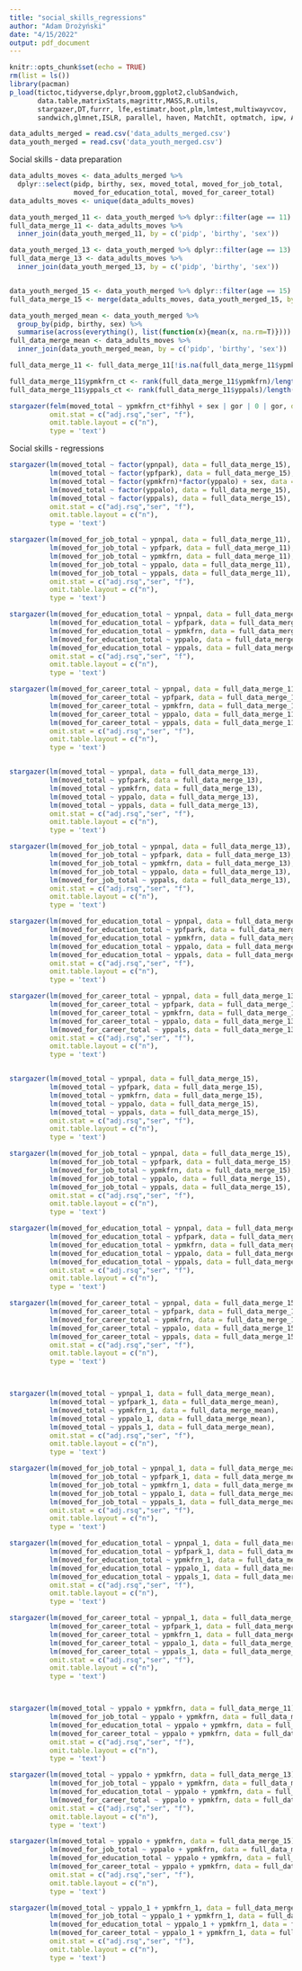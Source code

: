```yaml
---
title: "social_skills_regressions"
author: "Adam Drożyński"
date: "4/15/2022"
output: pdf_document
---
```


```r
knitr::opts_chunk$set(echo = TRUE)
rm(list = ls())
library(pacman)
p_load(tictoc,tidyverse,dplyr,broom,ggplot2,clubSandwich,
       data.table,matrixStats,magrittr,MASS,R.utils,
       stargazer,DT,furrr, lfe,estimatr,boot,plm,lmtest,multiwayvcov,
       sandwich,glmnet,ISLR, parallel, haven, MatchIt, optmatch, ipw, AER, rdd)

data_adults_merged = read.csv('data_adults_merged.csv')
data_youth_merged = read.csv('data_youth_merged.csv')

```

Social skills - data preparation
```r
data_adults_moves <- data_adults_merged %>% 
  dplyr::select(pidp, birthy, sex, moved_total, moved_for_job_total, 
                moved_for_education_total, moved_for_career_total)
data_adults_moves <- unique(data_adults_moves)

data_youth_merged_11 <- data_youth_merged %>% dplyr::filter(age == 11)
full_data_merge_11 <- data_adults_moves %>% 
  inner_join(data_youth_merged_11, by = c('pidp', 'birthy', 'sex'))

data_youth_merged_13 <- data_youth_merged %>% dplyr::filter(age == 13)
full_data_merge_13 <- data_adults_moves %>% 
  inner_join(data_youth_merged_13, by = c('pidp', 'birthy', 'sex'))


data_youth_merged_15 <- data_youth_merged %>% dplyr::filter(age == 15)
full_data_merge_15 <- merge(data_adults_moves, data_youth_merged_15, by = c('pidp', 'birthy', 'sex'))

data_youth_merged_mean <- data_youth_merged %>% 
  group_by(pidp, birthy, sex) %>% 
  summarise(across(everything(), list(function(x){mean(x, na.rm=T)})))
full_data_merge_mean <- data_adults_moves %>% 
  inner_join(data_youth_merged_mean, by = c('pidp', 'birthy', 'sex'))

```

```r
full_data_merge_11 <- full_data_merge_11[!is.na(full_data_merge_11$ypmkfrn), ]

full_data_merge_11$ypmkfrn_ct <- rank(full_data_merge_11$ypmkfrn)/length(full_data_merge_11$ypmkfrn)
full_data_merge_11$yppals_ct <- rank(full_data_merge_11$yppals)/length(full_data_merge_11$yppals)

stargazer(felm(moved_total ~ ypmkfrn_ct*fihhyl + sex | gor | 0 | gor, data = data_youth_merged),
          omit.stat = c("adj.rsq","ser", "f"),
          omit.table.layout = c("n"),
          type = 'text')

```

Social skills - regressions
```r
stargazer(lm(moved_total ~ factor(ypnpal), data = full_data_merge_15),
          lm(moved_total ~ factor(ypfpark), data = full_data_merge_15),
          lm(moved_total ~ factor(ypmkfrn)*factor(yppalo) + sex, data = full_data_merge_15),
          lm(moved_total ~ factor(yppalo), data = full_data_merge_15),
          lm(moved_total ~ factor(yppals), data = full_data_merge_15),
          omit.stat = c("adj.rsq","ser", "f"),
          omit.table.layout = c("n"),
          type = 'text')

stargazer(lm(moved_for_job_total ~ ypnpal, data = full_data_merge_11),
          lm(moved_for_job_total ~ ypfpark, data = full_data_merge_11),
          lm(moved_for_job_total ~ ypmkfrn, data = full_data_merge_11),
          lm(moved_for_job_total ~ yppalo, data = full_data_merge_11),
          lm(moved_for_job_total ~ yppals, data = full_data_merge_11),
          omit.stat = c("adj.rsq","ser", "f"),
          omit.table.layout = c("n"),
          type = 'text')

stargazer(lm(moved_for_education_total ~ ypnpal, data = full_data_merge_11),
          lm(moved_for_education_total ~ ypfpark, data = full_data_merge_11),
          lm(moved_for_education_total ~ ypmkfrn, data = full_data_merge_11),
          lm(moved_for_education_total ~ yppalo, data = full_data_merge_11),
          lm(moved_for_education_total ~ yppals, data = full_data_merge_11),
          omit.stat = c("adj.rsq","ser", "f"),
          omit.table.layout = c("n"),
          type = 'text')

stargazer(lm(moved_for_career_total ~ ypnpal, data = full_data_merge_11),
          lm(moved_for_career_total ~ ypfpark, data = full_data_merge_11),
          lm(moved_for_career_total ~ ypmkfrn, data = full_data_merge_11),
          lm(moved_for_career_total ~ yppalo, data = full_data_merge_11),
          lm(moved_for_career_total ~ yppals, data = full_data_merge_11),
          omit.stat = c("adj.rsq","ser", "f"),
          omit.table.layout = c("n"),
          type = 'text')


stargazer(lm(moved_total ~ ypnpal, data = full_data_merge_13),
          lm(moved_total ~ ypfpark, data = full_data_merge_13),
          lm(moved_total ~ ypmkfrn, data = full_data_merge_13),
          lm(moved_total ~ yppalo, data = full_data_merge_13),
          lm(moved_total ~ yppals, data = full_data_merge_13),
          omit.stat = c("adj.rsq","ser", "f"),
          omit.table.layout = c("n"),
          type = 'text')

stargazer(lm(moved_for_job_total ~ ypnpal, data = full_data_merge_13),
          lm(moved_for_job_total ~ ypfpark, data = full_data_merge_13),
          lm(moved_for_job_total ~ ypmkfrn, data = full_data_merge_13),
          lm(moved_for_job_total ~ yppalo, data = full_data_merge_13),
          lm(moved_for_job_total ~ yppals, data = full_data_merge_13),
          omit.stat = c("adj.rsq","ser", "f"),
          omit.table.layout = c("n"),
          type = 'text')

stargazer(lm(moved_for_education_total ~ ypnpal, data = full_data_merge_13),
          lm(moved_for_education_total ~ ypfpark, data = full_data_merge_13),
          lm(moved_for_education_total ~ ypmkfrn, data = full_data_merge_13),
          lm(moved_for_education_total ~ yppalo, data = full_data_merge_13),
          lm(moved_for_education_total ~ yppals, data = full_data_merge_13),
          omit.stat = c("adj.rsq","ser", "f"),
          omit.table.layout = c("n"),
          type = 'text')

stargazer(lm(moved_for_career_total ~ ypnpal, data = full_data_merge_13),
          lm(moved_for_career_total ~ ypfpark, data = full_data_merge_13),
          lm(moved_for_career_total ~ ypmkfrn, data = full_data_merge_13),
          lm(moved_for_career_total ~ yppalo, data = full_data_merge_13),
          lm(moved_for_career_total ~ yppals, data = full_data_merge_13),
          omit.stat = c("adj.rsq","ser", "f"),
          omit.table.layout = c("n"),
          type = 'text')


stargazer(lm(moved_total ~ ypnpal, data = full_data_merge_15),
          lm(moved_total ~ ypfpark, data = full_data_merge_15),
          lm(moved_total ~ ypmkfrn, data = full_data_merge_15),
          lm(moved_total ~ yppalo, data = full_data_merge_15),
          lm(moved_total ~ yppals, data = full_data_merge_15),
          omit.stat = c("adj.rsq","ser", "f"),
          omit.table.layout = c("n"),
          type = 'text')

stargazer(lm(moved_for_job_total ~ ypnpal, data = full_data_merge_15),
          lm(moved_for_job_total ~ ypfpark, data = full_data_merge_15),
          lm(moved_for_job_total ~ ypmkfrn, data = full_data_merge_15),
          lm(moved_for_job_total ~ yppalo, data = full_data_merge_15),
          lm(moved_for_job_total ~ yppals, data = full_data_merge_15),
          omit.stat = c("adj.rsq","ser", "f"),
          omit.table.layout = c("n"),
          type = 'text')

stargazer(lm(moved_for_education_total ~ ypnpal, data = full_data_merge_15),
          lm(moved_for_education_total ~ ypfpark, data = full_data_merge_15),
          lm(moved_for_education_total ~ ypmkfrn, data = full_data_merge_15),
          lm(moved_for_education_total ~ yppalo, data = full_data_merge_15),
          lm(moved_for_education_total ~ yppals, data = full_data_merge_15),
          omit.stat = c("adj.rsq","ser", "f"),
          omit.table.layout = c("n"),
          type = 'text')

stargazer(lm(moved_for_career_total ~ ypnpal, data = full_data_merge_15),
          lm(moved_for_career_total ~ ypfpark, data = full_data_merge_15),
          lm(moved_for_career_total ~ ypmkfrn, data = full_data_merge_15),
          lm(moved_for_career_total ~ yppalo, data = full_data_merge_15),
          lm(moved_for_career_total ~ yppals, data = full_data_merge_15),
          omit.stat = c("adj.rsq","ser", "f"),
          omit.table.layout = c("n"),
          type = 'text')



stargazer(lm(moved_total ~ ypnpal_1, data = full_data_merge_mean),
          lm(moved_total ~ ypfpark_1, data = full_data_merge_mean),
          lm(moved_total ~ ypmkfrn_1, data = full_data_merge_mean),
          lm(moved_total ~ yppalo_1, data = full_data_merge_mean),
          lm(moved_total ~ yppals_1, data = full_data_merge_mean),
          omit.stat = c("adj.rsq","ser", "f"),
          omit.table.layout = c("n"),
          type = 'text')

stargazer(lm(moved_for_job_total ~ ypnpal_1, data = full_data_merge_mean),
          lm(moved_for_job_total ~ ypfpark_1, data = full_data_merge_mean),
          lm(moved_for_job_total ~ ypmkfrn_1, data = full_data_merge_mean),
          lm(moved_for_job_total ~ yppalo_1, data = full_data_merge_mean),
          lm(moved_for_job_total ~ yppals_1, data = full_data_merge_mean),
          omit.stat = c("adj.rsq","ser", "f"),
          omit.table.layout = c("n"),
          type = 'text')

stargazer(lm(moved_for_education_total ~ ypnpal_1, data = full_data_merge_mean),
          lm(moved_for_education_total ~ ypfpark_1, data = full_data_merge_mean),
          lm(moved_for_education_total ~ ypmkfrn_1, data = full_data_merge_mean),
          lm(moved_for_education_total ~ yppalo_1, data = full_data_merge_mean),
          lm(moved_for_education_total ~ yppals_1, data = full_data_merge_mean),
          omit.stat = c("adj.rsq","ser", "f"),
          omit.table.layout = c("n"),
          type = 'text')

stargazer(lm(moved_for_career_total ~ ypnpal_1, data = full_data_merge_mean),
          lm(moved_for_career_total ~ ypfpark_1, data = full_data_merge_mean),
          lm(moved_for_career_total ~ ypmkfrn_1, data = full_data_merge_mean),
          lm(moved_for_career_total ~ yppalo_1, data = full_data_merge_mean),
          lm(moved_for_career_total ~ yppals_1, data = full_data_merge_mean),
          omit.stat = c("adj.rsq","ser", "f"),
          omit.table.layout = c("n"),
          type = 'text')



stargazer(lm(moved_total ~ yppalo + ypmkfrn, data = full_data_merge_11),
          lm(moved_for_job_total ~ yppalo + ypmkfrn, data = full_data_merge_11),
          lm(moved_for_education_total ~ yppalo + ypmkfrn, data = full_data_merge_11),
          lm(moved_for_career_total ~ yppalo + ypmkfrn, data = full_data_merge_11),
          omit.stat = c("adj.rsq","ser", "f"),
          omit.table.layout = c("n"),
          type = 'text')

stargazer(lm(moved_total ~ yppalo + ypmkfrn, data = full_data_merge_13),
          lm(moved_for_job_total ~ yppalo + ypmkfrn, data = full_data_merge_13),
          lm(moved_for_education_total ~ yppalo + ypmkfrn, data = full_data_merge_13),
          lm(moved_for_career_total ~ yppalo + ypmkfrn, data = full_data_merge_13),
          omit.stat = c("adj.rsq","ser", "f"),
          omit.table.layout = c("n"),
          type = 'text')

stargazer(lm(moved_total ~ yppalo + ypmkfrn, data = full_data_merge_15),
          lm(moved_for_job_total ~ yppalo + ypmkfrn, data = full_data_merge_15),
          lm(moved_for_education_total ~ yppalo + ypmkfrn, data = full_data_merge_15),
          lm(moved_for_career_total ~ yppalo + ypmkfrn, data = full_data_merge_15),
          omit.stat = c("adj.rsq","ser", "f"),
          omit.table.layout = c("n"),
          type = 'text')

stargazer(lm(moved_total ~ yppalo_1 + ypmkfrn_1, data = full_data_merge_mean),
          lm(moved_for_job_total ~ yppalo_1 + ypmkfrn_1, data = full_data_merge_mean),
          lm(moved_for_education_total ~ yppalo_1 + ypmkfrn_1, data = full_data_merge_mean),
          lm(moved_for_career_total ~ yppalo_1 + ypmkfrn_1, data = full_data_merge_mean),
          omit.stat = c("adj.rsq","ser", "f"),
          omit.table.layout = c("n"),
          type = 'text')
```
